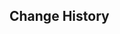 {{Repertoire of Myriad Melodies Score
|name        = The Almighty Violet Thunder
|image       = Repertoire of Myriad Melodies Cover 36.png
|album       = Inazuma: Realm of Tranquil Eternity
|order       = 12
|region      = Inazuma
|character   = Raiden Shogun
|soundtrack  = The Almighty Violet Thunder
|bpm         = 132
|duration    = 3m 28s
|level_1     = Normal
|stars_1     = 2
|reward_1    = Repertoire Coins*20
|notes_1     = 214
|level_2     = Hard
|stars_2     = 5
|reward_2    = Repertoire Coins*40
|notes_2     = 337
|level_3     = Pro
|stars_3     = 7
|reward_3    = Repertoire Coins*60
|notes_3     = 441
|level_4     = Legendary
|stars_4     = 8
|notes_4     = 729
}}

==Change History==
{{Change History|5.3}}